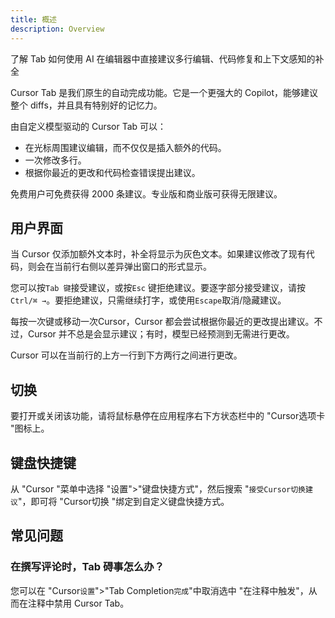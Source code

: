 ```yaml
---
title: 概述
description: Overview
---
```


了解 Tab 如何使用 AI 在编辑器中直接建议多行编辑、代码修复和上下文感知的补全

Cursor Tab 是我们原生的自动完成功能。它是一个更强大的 Copilot，能够建议整个 diffs，并且具有特别好的记忆力。

由自定义模型驱动的 Cursor Tab 可以：

- 在光标周围建议编辑，而不仅仅是插入额外的代码。
- 一次修改多行。
- 根据你最近的更改和代码检查错误提出建议。

免费用户可免费获得 2000 条建议。专业版和商业版可获得无限建议。

## 用户界面

当 Cursor 仅添加额外文本时，补全将显示为灰色文本。如果建议修改了现有代码，则会在当前行右侧以差异弹出窗口的形式显示。

您可以按`Tab 键`接受建议，或按`Esc` 键拒绝建议。要逐字部分接受建议，请按`Ctrl/⌘ →`。要拒绝建议，只需继续打字，或使用`Escape`取消/隐藏建议。

每按一次键或移动一次Cursor，Cursor 都会尝试根据你最近的更改提出建议。不过，Cursor 并不总是会显示建议；有时，模型已经预测到无需进行更改。

Cursor 可以在当前行的上方一行到下方两行之间进行更改。

## 切换

要打开或关闭该功能，请将鼠标悬停在应用程序右下方状态栏中的 "Cursor选项卡 "图标上。

## 键盘快捷键

从 "Cursor "菜单中选择 "设置">"键盘快捷方式"，然后搜索 "`接受Cursor切换建议`"，即可将 "Cursor切换 "绑定到自定义键盘快捷方式。

## 常见问题

### 在撰写评论时，Tab 碍事怎么办？

您可以在 "Cursor`设置`">"Tab Completion`完成`"中取消选中 "在注释中触发"，从而在注释中禁用 Cursor Tab。